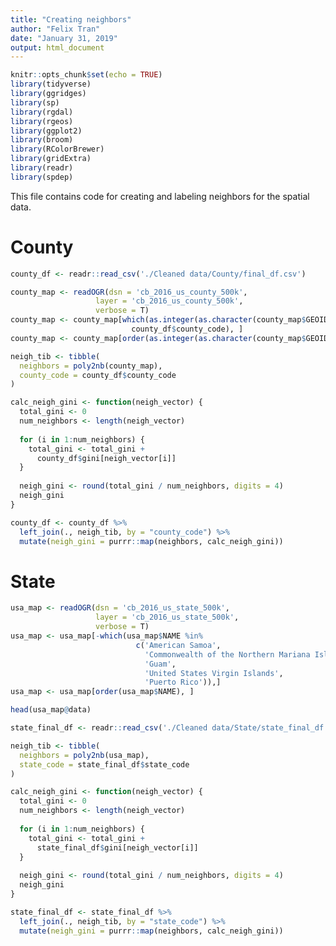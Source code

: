 ```yaml
---
title: "Creating neighbors"
author: "Felix Tran"
date: "January 31, 2019"
output: html_document
---
```


```r
knitr::opts_chunk$set(echo = TRUE)
library(tidyverse)
library(ggridges)
library(sp)
library(rgdal)
library(rgeos)
library(ggplot2)
library(broom)
library(RColorBrewer)
library(gridExtra)
library(readr)
library(spdep)
```

This file contains code for creating and labeling neighbors for the spatial
data.

# County
```r
county_df <- readr::read_csv('./Cleaned data/County/final_df.csv')

county_map <- readOGR(dsn = 'cb_2016_us_county_500k',
                   layer = 'cb_2016_us_county_500k',
                   verbose = T)
county_map <- county_map[which(as.integer(as.character(county_map$GEOID)) %in% 
                           county_df$county_code), ]
county_map <- county_map[order(as.integer(as.character(county_map$GEOID))), ]
```

```r
neigh_tib <- tibble(
  neighbors = poly2nb(county_map),
  county_code = county_df$county_code
)
```

```r
calc_neigh_gini <- function(neigh_vector) {
  total_gini <- 0
  num_neighbors <- length(neigh_vector)
  
  for (i in 1:num_neighbors) {
    total_gini <- total_gini + 
      county_df$gini[neigh_vector[i]]
  }
  
  neigh_gini <- round(total_gini / num_neighbors, digits = 4)
  neigh_gini
}

county_df <- county_df %>% 
  left_join(., neigh_tib, by = "county_code") %>% 
  mutate(neigh_gini = purrr::map(neighbors, calc_neigh_gini))
```


# State
```r
usa_map <- readOGR(dsn = 'cb_2016_us_state_500k',
                   layer = 'cb_2016_us_state_500k',
                   verbose = T)
usa_map <- usa_map[-which(usa_map$NAME %in% 
                            c('American Samoa',
                              'Commonwealth of the Northern Mariana Islands',
                              'Guam', 
                              'United States Virgin Islands',
                              'Puerto Rico')),]
usa_map <- usa_map[order(usa_map$NAME), ]

head(usa_map@data)

state_final_df <- readr::read_csv('./Cleaned data/State/state_final_df.csv')
```

```r
neigh_tib <- tibble(
  neighbors = poly2nb(usa_map),
  state_code = state_final_df$state_code
)
```

```r
calc_neigh_gini <- function(neigh_vector) {
  total_gini <- 0
  num_neighbors <- length(neigh_vector)
  
  for (i in 1:num_neighbors) {
    total_gini <- total_gini + 
      state_final_df$gini[neigh_vector[i]]
  }
  
  neigh_gini <- round(total_gini / num_neighbors, digits = 4)
  neigh_gini
}

state_final_df <- state_final_df %>% 
  left_join(., neigh_tib, by = "state_code") %>% 
  mutate(neigh_gini = purrr::map(neighbors, calc_neigh_gini))
```